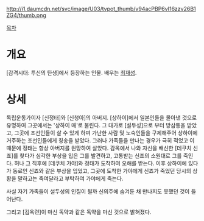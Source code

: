 http://i1.daumcdn.net/svc/image/U03/tvpot_thumb/v94acPBP6vI16zzv26B1ZG4/thumb.png

[[목차]]
= 개요 =
[감격시대: 투신의 탄생]에서 등장하는 인물. 배우는 [[최재성]].

= 상세 =
독립운동가이자 [신정태]와 [신청아]의 아버지. [상하이]에서 일본인들을 몰아낸 것으로 유명하여 그곳에서는 '상하이 매'로 불린다. 그 대가로 [설두성]으로 부터 방삼통을 받았고, 그곳에 조선인들이 살 수 있게 하며 가난한 사람 및 노숙인들을 구제해주어 상하이에 거주하는 조선인들에게 칭송을 받았다. 그러나 가족들을 만나는 경우가 극히 적었고 이 때문에 정태는 항상 아버지를 원망하여 살았다. 감옥에서 나와 자신을 배신한 [데쿠치 신죠]를 찾다가 심각한 부상을 입은 그를 발견하고, 고통받는 신죠의 소원대로 그를 죽인다. 허나 그 직후에 [데쿠치 가야]와 정태가 도착하여 오해를 받는다. 이후 상하이에 있다가 동료인 신죠와 같은 부상을 입었고, 그곳에 도착한 가야에게 신죠가 죽었던 당시의 상황을 말하고는 죽여달라고 부탁하여 가야에게 죽는다.

사실 자기 가족들이 설두성의 인질이 될까 신의주에 숨겨둔 채 만나지도 못했던 것이 들어난다.

그리고 [김옥련]이 마신 독약과 같은 독약을 마신 것으로 밝혀졌다.
